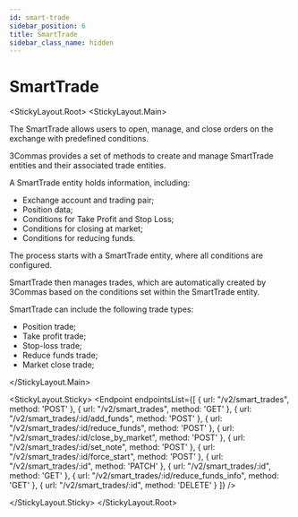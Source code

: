 ```yaml
---
id: smart-trade
sidebar_position: 6
title: SmartTrade
sidebar_class_name: hidden
---
```



# SmartTrade

<StickyLayout.Root>
<StickyLayout.Main>

The SmartTrade allows users to open, manage, and close orders on the exchange with predefined conditions.

3Commas provides a set of methods to create and manage SmartTrade entities and their associated trade entities.

A SmartTrade entity holds information, including:

  * Exchange account and trading pair;
  * Position data;
  * Conditions for Take Profit and Stop Loss;
  * Conditions for closing at market;
  * Conditions for reducing funds.

The process starts with a SmartTrade entity, where all conditions are configured.

SmartTrade then manages trades, which are automatically created by 3Commas based on the conditions set within the SmartTrade entity.

SmartTrade can include the following trade types:

 * Position trade;
 * Take profit trade; 
 * Stop-loss trade; 
 * Reduce funds trade; 
 * Market close trade; 

 </StickyLayout.Main>

<StickyLayout.Sticky>
<Endpoint
  endpointsList={[
    {
      url: "/v2/smart_trades",
      method: 'POST'
    },
    {
      url: "/v2/smart_trades",
      method: 'GET'
    },
    {
      url: "/v2/smart_trades/:id/add_funds",
      method: 'POST'
    },
    {
      url: "/v2/smart_trades/:id/reduce_funds",
      method: 'POST'
    },
    {
      url: "/v2/smart_trades/:id/close_by_market",
      method: 'POST'
    },
    {
      url: "/v2/smart_trades/:id/set_note",
      method: 'POST'
    },
    {
      url: "/v2/smart_trades/:id/force_start",
      method: 'POST'
    },
    {
      url: "/v2/smart_trades/:id",
      method: 'PATCH'
    },
    {
      url: "/v2/smart_trades/:id",
      method: 'GET'
    },
    {
      url: "/v2/smart_trades/:id/reduce_funds_info",
      method: 'GET'
    },
    {
      url: "/v2/smart_trades/:id",
      method: 'DELETE'
    }
  ]}
/>

</StickyLayout.Sticky>
</StickyLayout.Root>


